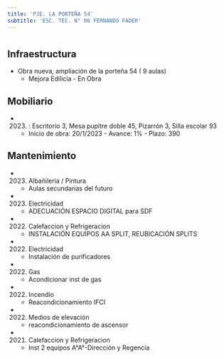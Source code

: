 ```yaml
---
title: 'PJE. LA PORTEÑA 54'
subtitle: 'ESC. TEC. N° 06 FERNANDO FADER'
---
```


#
## Infraestructura

* Obra nueva, ampliación de la porteña 54  ( 9 aulas) 
    + Mejora Edilicia - En Obra 


## Mobiliario

*  (2023) : Escritorio 3, Mesa pupitre doble 45, Pizarrón 3, Silla escolar 93 



    + Inicio de obra: 20/1/2023 - Avance: 1% - Plazo: 390 



## Mantenimiento

*  (2023) Albañileria / Pintura 
    + Aulas secundarias del futuro

*  (2023) Electricidad 
    + ADECUACIÓN ESPACIO DIGITAL para SDF

*  (2022) Calefaccion y Refrigeracion 
    + INSTALACIÓN EQUIPOS AA SPLIT, REUBICACIÓN SPLITS

*  (2022) Electricidad 
    + Instalación de purificadores

*  (2022) Gas 
    + Acondicionar inst de gas

*  (2022) Incendio 
    + Reacondicionamiento IFCI

*  (2022) Medios de elevación 
    + reacondicionamiento de ascensor

*  (2021) Calefaccion y Refrigeracion 
    + Inst 2 equipos A°A°-Dirección y Regencia






